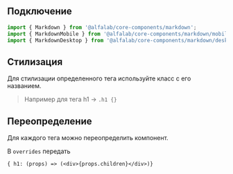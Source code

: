 
## Подключение

```jsx
import { Markdown } from '@alfalab/core-components/markdown';
import { MarkdownMobile } from '@alfalab/core-components/markdown/mobile';
import { MarkdownDesktop } from '@alfalab/core-components/markdown/desktop';
```

## Стилизация

Для стилизации определенного тега используйте класс с его названием.

> Например для тега h1 -> `.h1 {}`

## Переопределение

Для каждого тега можно переопределить компонент.

В `overrides` передать

```
{ h1: (props) => (<div>{props.children}</div>)}
```

<ArgsTable of={MarkdownTS} />
